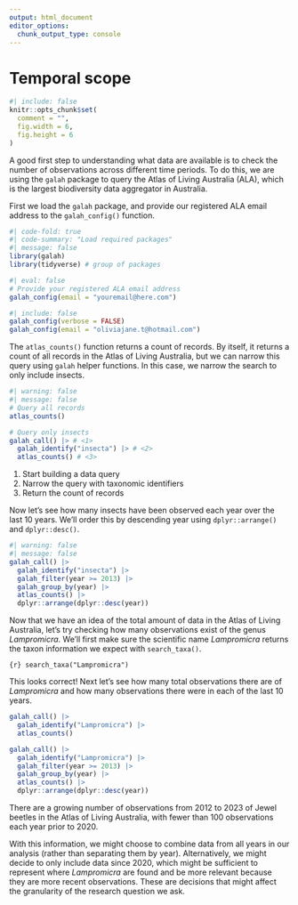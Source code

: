 ```yaml
---
output: html_document
editor_options: 
  chunk_output_type: console
---
```


# Temporal scope

```r
#| include: false
knitr::opts_chunk$set(
  comment = "",
  fig.width = 6,
  fig.height = 6
)
```

A good first step to understanding what data are available is to check the
number of observations across different time periods. To do this, we are using
the `galah` package to query the Atlas of Living Australia (ALA), which is the
largest biodiversity data aggregator in Australia. 

First we load the `galah` package, and provide our registered ALA email
address to the `galah_config()` function. 

```r
#| code-fold: true
#| code-summary: "Load required packages"
#| message: false
library(galah)
library(tidyverse) # group of packages
```

```r
#| eval: false
# Provide your registered ALA email address
galah_config(email = "youremail@here.com")
```

```r
#| include: false
galah_config(verbose = FALSE)
galah_config(email = "oliviajane.t@hotmail.com")
```

 The `atlas_counts()` function returns a count of records. By itself, it returns
a count of all records in the Atlas of Living Australia, but we can narrow this query using `galah` helper functions. In this case, we narrow
the search to only include insects. 
```r
#| warning: false
#| message: false
# Query all records
atlas_counts()

# Query only insects
galah_call() |> # <1>
  galah_identify("insecta") |> # <2>
  atlas_counts() # <3>
```
1. Start building a data query
2. Narrow the query with taxonomic identifiers
3. Return the count of records

Now let's see how many insects have been observed each year over the last 10
years. We'll order this by descending year using `dplyr::arrange()` and
`dplyr::desc()`.

```r
#| warning: false 
#| message: false 
galah_call() |>
  galah_identify("insecta") |>
  galah_filter(year >= 2013) |>
  galah_group_by(year) |>
  atlas_counts() |>
  dplyr::arrange(dplyr::desc(year))
```

Now that we have an idea of the total amount of data in the Atlas of Living
Australia, let's try checking how many observations exist of the genus
*Lampromicra*. We'll first make sure the scientific name *Lampromicra* returns
the taxon information we expect with `search_taxa()`.

```{r} search_taxa("Lampromicra") ```

This looks correct! Next let's see how many total observations there are of
*Lampromicra* and how many observations there were in each of the last 10 years.

```r
galah_call() |> 
  galah_identify("Lampromicra") |> 
  atlas_counts()

galah_call() |>
  galah_identify("Lampromicra") |>
  galah_filter(year >= 2013) |>
  galah_group_by(year) |>
  atlas_counts() |>
  dplyr::arrange(dplyr::desc(year))
  ```

There are a growing number of observations from 2012 to 2023 of Jewel beetles in
the Atlas of Living Australia, with fewer than 100 observations each year prior
to 2020. 

With this information, we might choose to combine data from all years in our
analysis (rather than separating them by year). Alternatively, we might decide
to only include data since 2020, which might be sufficient to represent where
*Lampromicra* are found and be more relevant because they are more recent
observations. These are decisions that might affect the granularity of the
research question we ask.

